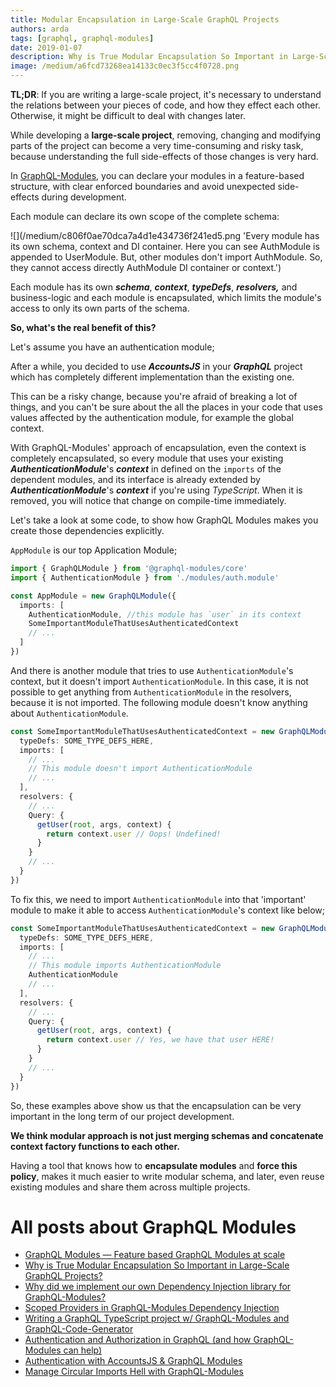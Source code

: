 ```yaml
---
title: Modular Encapsulation in Large-Scale GraphQL Projects
authors: arda
tags: [graphql, graphql-modules]
date: 2019-01-07
description: Why is True Modular Encapsulation So Important in Large-Scale GraphQL Projects? — GraphQL Modules is your savior!
image: /medium/a6fcd73268ea14133c0ec3f5cc4f0728.png
---
```


**TL;DR**: If you are writing a large-scale project, it's necessary to understand the relations between your pieces of code, and how they effect each other. Otherwise, it might be difficult to deal with changes later.

While developing a **large-scale project**, removing, changing and modifying parts of the project can become a very time-consuming and risky task, because understanding the full side-effects of those changes is very hard.

In [GraphQL-Modules](https://graphql-modules.com), you can declare your modules in a feature-based structure, with clear enforced boundaries and avoid unexpected side-effects during development.

Each module can declare its own scope of the complete schema:

![](/medium/c806f0ae70dca7a4d1e434736f241ed5.png 'Every module has its own schema, context and DI container. Here you can see AuthModule is appended to UserModule. But, other modules don't import AuthModule. So, they cannot access directly AuthModule DI container or context.')

Each module has its own **_schema_**, **_context_**, **_typeDefs_**, **_resolvers,_** and business-logic and each module is encapsulated, which limits the module's access to only its own parts of the schema.

**So, what's the real benefit of this?**

Let's assume you have an authentication module;

After a while, you decided to use **_AccountsJS_** in your **_GraphQL_** project which has completely different implementation than the existing one.

This can be a risky change, because you're afraid of breaking a lot of things, and you can't be sure about the all the places in your code that uses values affected by the authentication module, for example the global context.

With GraphQL-Modules' approach of encapsulation, even the context is completely encapsulated, so every module that uses your existing **_AuthenticationModule_**'s **_context_** in defined on the `imports` of the dependent modules, and its interface is already extended by **_AuthenticationModule_**'s **_context_** if you're using _TypeScript_. When it is removed, you will notice that change on compile-time immediately.

Let's take a look at some code, to show how GraphQL Modules makes you create those dependencies explicitly.

`AppModule` is our top Application Module;

```typescript
import { GraphQLModule } from '@graphql-modules/core'
import { AuthenticationModule } from './modules/auth.module'

const AppModule = new GraphQLModule({
  imports: [
    AuthenticationModule, //this module has `user` in its context
    SomeImportantModuleThatUsesAuthenticatedContext
    // ...
  ]
})
```

And there is another module that tries to use `AuthenticationModule`'s context, but it doesn't import `AuthenticationModule`. In this case, it is not possible to get anything from `AuthenticationModule` in the resolvers, because it is not imported. The following module doesn't know anything about `AuthenticationModule`.

```ts
const SomeImportantModuleThatUsesAuthenticatedContext = new GraphQLModule({
  typeDefs: SOME_TYPE_DEFS_HERE,
  imports: [
    // ...
    // This module doesn't import AuthenticationModule
    // ...
  ],
  resolvers: {
    // ...
    Query: {
      getUser(root, args, context) {
        return context.user // Oops! Undefined!
      }
    }
    // ...
  }
})
```

To fix this, we need to import `AuthenticationModule` into that 'important' module to make it able to access `AuthenticationModule`'s context like below;

```ts
const SomeImportantModuleThatUsesAuthenticatedContext = new GraphQLModule({
  typeDefs: SOME_TYPE_DEFS_HERE,
  imports: [
    // ...
    // This module imports AuthenticationModule
    AuthenticationModule
    // ...
  ],
  resolvers: {
    // ...
    Query: {
      getUser(root, args, context) {
        return context.user // Yes, we have that user HERE!
      }
    }
    // ...
  }
})
```

So, these examples above show us that the encapsulation can be very important in the long term of our project development.

**We think modular approach is not just merging schemas and concatenate context factory functions to each other.**

Having a tool that knows how to **encapsulate modules** and **force this policy**, makes it much easier to write modular schema, and later, even reuse existing modules and share them across multiple projects.

# All posts about GraphQL Modules

- [GraphQL Modules — Feature based GraphQL Modules at scale](/blog/graphql-modules)
- [Why is True Modular Encapsulation So Important in Large-Scale GraphQL Projects?](/blog/modular-encapsulation-graphql-modules)
- [Why did we implement our own Dependency Injection library for GraphQL-Modules?](/blog/dependency-injection-library-in-graphql-modules)
- [Scoped Providers in GraphQL-Modules Dependency Injection](/blog/graphql-modules-scoped-providers)
- [Writing a GraphQL TypeScript project w/ GraphQL-Modules and GraphQL-Code-Generator](/blog/graphql-typescript-modules-codegen)
- [Authentication and Authorization in GraphQL (and how GraphQL-Modules can help)](/blog/graphql-modules-auth)
- [Authentication with AccountsJS & GraphQL Modules](/blog/accountsjs-graphql-modules)
- [Manage Circular Imports Hell with GraphQL-Modules](/blog/manage-circular-imports-hell-in-graphql-modules)
